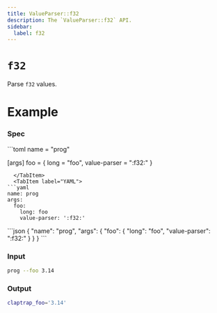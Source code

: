 ```yaml
---
title: ValueParser::f32
description: The `ValueParser::f32` API.
sidebar:
  label: f32
---
```



# `f32` <LinkButton href="https://docs.rs/clap/latest/clap/value_parser/fn.f32.html" icon="open-book" variant="minimal"></LinkButton>

<Badge text="since 0.1.0" size="small" />

Parse `f32` values.

# Example

### Spec

<Tabs syncKey="format">
  <TabItem label="TOML">
```toml
name = "prog"

[args]
foo = { long = "foo", value-parser = ":f32:" }
```
  </TabItem>
  <TabItem label="YAML">
```yaml
name: prog
args:
  foo:
    long: foo
    value-parser: ':f32:'
```
  </TabItem>
  <TabItem label="JSON">
```json
{
  "name": "prog",
  "args": {
    "foo": {
      "long": "foo",
      "value-parser": ":f32:"
    }
  }
}
```
  </TabItem>
</Tabs>

### Input

```bash
prog --foo 3.14
```

### Output

```bash
claptrap_foo='3.14'
```
